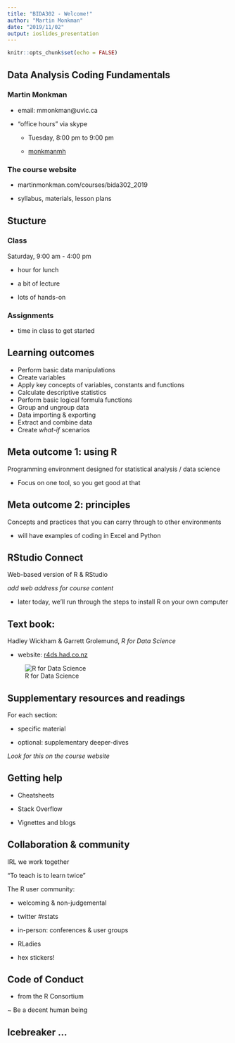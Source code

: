 ```yaml
---
title: "BIDA302 - Welcome!"
author: "Martin Monkman"
date: "2019/11/02"
output: ioslides_presentation
---
```


```r
knitr::opts_chunk$set(echo = FALSE)
```

## Data Analysis Coding Fundamentals

### Martin Monkman

* email:  mmonkman@uvic.ca

* "office hours" via skype

  - Tuesday, 8:00 pm to 9:00 pm
  
  -  <a href="callto:<monkmanmh>">monkmanmh</a>

### The course website

* martinmonkman.com/courses/bida302_2019

* syllabus, materials, lesson plans


## Stucture

### Class

Saturday, 9:00 am - 4:00 pm

* hour for lunch

* a bit of lecture

* lots of hands-on

### Assignments

* time in class to get started

 

## Learning outcomes

- Perform basic data manipulations
- Create variables
- Apply key concepts of variables, constants and functions
- Calculate descriptive statistics
- Perform basic logical formula functions
- Group and ungroup data
- Data importing & exporting
- Extract and combine data
- Create _what-if_ scenarios


## Meta outcome 1: using **R**

Programming environment designed for statistical analysis / data science 

* Focus on one tool, so you get good at that



## Meta outcome 2: principles 

Concepts and practices that you can carry through to other environments

* will have examples of coding in Excel and Python


## RStudio Connect

Web-based version of R & RStudio

_add web address for course content_

* later today, we'll run through the steps to install R on your own computer



## Text book:

Hadley Wickham & Garrett Grolemund, _R for Data Science_

* website: [r4ds.had.co.nz](https://r4ds.had.co.nz/)

![R for Data Science](r4ds.png)

## Supplementary resources and readings

For each section:

- specific material

- optional: supplementary deeper-dives

_Look for this on the course website_


## Getting help

* Cheatsheets

* Stack Overflow

* Vignettes and blogs



## Collaboration & community

IRL we work together

"To teach is to learn twice"

The R user community:

* welcoming & non-judgemental

* twitter #rstats

* in-person: conferences & user groups

* RLadies

* hex stickers!


## Code of Conduct

- from the R Consortium

~ Be a decent human being


## Icebreaker ...






